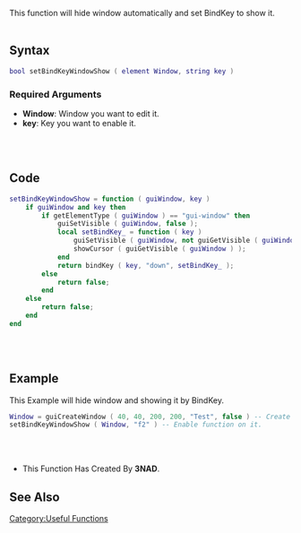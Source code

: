 <pageclass class="#228B22" subcaption="Useful Function"></pageclass>
<lowercasetitle/>

{{Useful Function}}
This function will hide window automatically and set BindKey to show it. 
<br /><br />

==Syntax==
<syntaxhighlight lang="lua">
bool setBindKeyWindowShow ( element Window, string key )
</syntaxhighlight>

===Required Arguments===
* '''Window''': Window you want to edit it.
* '''key''': Key you want to enable it.
<br /><br />

==Code==
<section name="Function source" class="client" show="true">
<syntaxhighlight lang="lua">
setBindKeyWindowShow = function ( guiWindow, key )
	if guiWindow and key then
		if getElementType ( guiWindow ) == "gui-window" then
			guiSetVisible ( guiWindow, false );
			local setBindKey_ = function ( key )
				guiSetVisible ( guiWindow, not guiGetVisible ( guiWindow ) );
				showCursor ( guiGetVisible ( guiWindow ) );
			end
			return bindKey ( key, "down", setBindKey_ );
		else
			return false;
		end
	else
		return false;
	end
end
</syntaxhighlight>
</section>
<br /><br />

==Example==
<section name="Client-side example" class="client" show="true">
This Example will hide window and showing it by BindKey.
<syntaxhighlight lang="lua">
Window = guiCreateWindow ( 40, 40, 200, 200, "Test", false ) -- Create window.
setBindKeyWindowShow ( Window, "f2" ) -- Enable function on it.
</syntaxhighlight>
</section>
<br /><br />

* This Function Has Created By '''3NAD'''.

==See Also==
{{Useful_Functions}}

[[/Category:Useful Functions.md|Category:Useful Functions]]